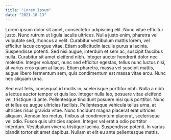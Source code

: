 ```yaml
---
title: "Lorem Ipsum"
date: "2021-10-13"
---
```

Lorem ipsum dolor sit amet, consectetur adipiscing elit. Nunc vitae efficitur justo. Nunc rutrum ut ligula iaculis ultrices. Nulla justo enim, pharetra vel vulputate sed, rhoncus a velit. Curabitur vestibulum mattis lorem, vel efficitur lacus congue vitae. Etiam sollicitudin iaculis purus a lacinia. Suspendisse potenti. Sed nisi augue, interdum et sem ac, suscipit faucibus nulla. Curabitur sit amet eleifend nibh. Integer auctor hendrerit dolor nec molestie. Integer volutpat, nunc sed efficitur egestas, tellus nunc luctus nisi, at varius eros quam at lacus. Etiam pharetra, massa vel suscipit mattis, augue libero fermentum sem, quis condimentum est massa vitae arcu. Nunc nec aliquam urna.

Sed erat felis, consequat id mollis in, scelerisque porttitor nibh. Nulla a nibh a lectus auctor tempor et quis leo. Integer nulla leo, posuere vitae eleifend vel, tristique id ante. Pellentesque tincidunt posuere nisi quis porttitor. Nunc et tellus eu augue ultricies facilisis. Pellentesque vehicula tellus urna, at ultricies risus gravida vitae. Nunc tincidunt magna placerat erat ultrices aliquam. Aenean leo metus, finibus at condimentum placerat, scelerisque vel odio. Fusce quis ultricies sapien. Integer vel erat a odio porttitor interdum. Vestibulum viverra tristique lacinia. Suspendisse potenti. In varius blandit tortor sit amet dapibus. Nullam et elit eu ante pellentesque mattis.